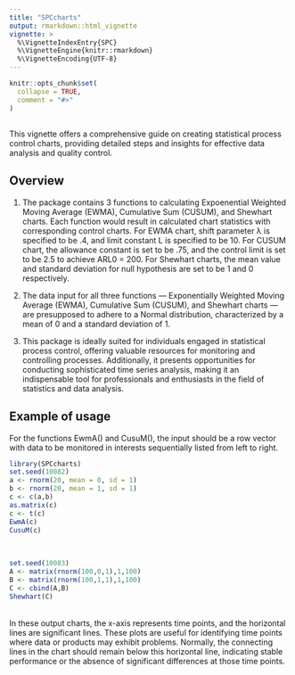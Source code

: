 ---
title: "SPCcharts"
output: rmarkdown::html_vignette
vignette: >
  %\VignetteIndexEntry{SPC}
  %\VignetteEngine{knitr::rmarkdown}
  %\VignetteEncoding{UTF-8}
---

```{r, include = FALSE}
knitr::opts_chunk$set(
  collapse = TRUE,
  comment = "#>"
)
```
## <SPCcharts>

This vignette offers a comprehensive guide on creating statistical process control charts, providing detailed steps and insights for effective data analysis and quality control.

## Overview 

1. The package <SPCcharts> contains 3 functions to calculating Expoenential Weighted Moving Average (EWMA), Cumulative Sum (CUSUM), and Shewhart charts. Each function would result in calculated chart statistics with corresponding control charts. For EWMA chart, shift parameter λ is specified to be .4, and limit constant L is specified to be 10. For CUSUM chart, the allowance constant is set to be .75, and the control limit is set to be 2.5 to achieve ARL0 = 200. For Shewhart charts, the mean value and standard deviation for null hypothesis are set to be 1 and 0 respectively. 

2. The data input for all three functions — Exponentially Weighted Moving Average (EWMA), Cumulative Sum (CUSUM), and Shewhart charts — are presupposed to adhere to a Normal distribution, characterized by a mean of 0 and a standard deviation of 1.

3. This package is ideally suited for individuals engaged in statistical process control, offering valuable resources for monitoring and controlling processes. Additionally, it presents opportunities for conducting sophisticated time series analysis, making it an indispensable tool for professionals and enthusiasts in the field of statistics and data analysis.


## Example of usage 

For the functions EwmA() and CusuM(), the input should be a row vector with data to be monitored in interests sequentially listed from left to right. 

```{r}
library(SPCcharts)
set.seed(10082)
a <- rnorm(20, mean = 0, sd = 1)
b <- rnorm(20, mean = 1, sd = 1)
c <- c(a,b)
as.matrix(c)
c <- t(c)
EwmA(c)
CusuM(c)
```
<br/>
```{r}
set.seed(10083)
A <- matrix(rnorm(100,0,1),1,100)
B <- matrix(rnorm(100,1,1),1,100)
C <- cbind(A,B)
Shewhart(C)
```
<br/>
In these output charts, the x-axis represents time points, and the horizontal lines are significant lines. These plots are useful for identifying time points where data or products may exhibit problems. Normally, the connecting lines in the chart should remain below this horizontal line, indicating stable performance or the absence of significant differences at those time points.

